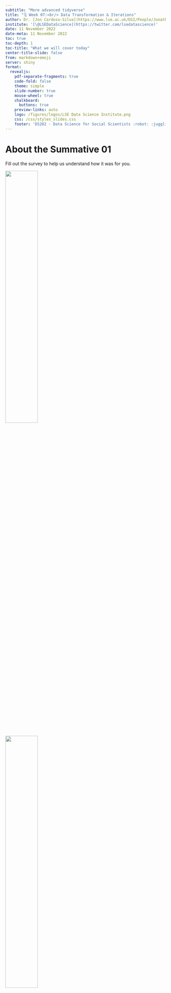 ---
subtitle: "More advanced tidyverse"
title: "🗓️ Week 07:<br/> Data Transformation & Iterations"
author: Dr. [Jon Cardoso-Silva](https://www.lse.ac.uk/DSI/People/Jonathan-Cardoso-Silva)
institute: '[\@LSEDataScience](https://twitter.com/lsedatascience)'
date: 11 November 2022
date-meta: 11 November 2022
toc: true
toc-depth: 1
toc-title: "What we will cover today"
center-title-slide: false
from: markdown+emoji
server: shiny
format:
  revealjs: 
    pdf-separate-fragments: true
    code-fold: false
    theme: simple
    slide-number: true
    mouse-wheel: true
    chalkboard: 
      buttons: true
    preview-links: auto
    logo: /figures/logos/LSE Data Science Institute.png
    css: /css/styles_slides.css
    footer: 'DS202 - Data Science for Social Scientists :robot: :juggling_person:'
---

# About the Summative 01

Fill out the survey to help us understand how it was for you.

![](/figures/generic/dalee_elephant_classroom_v2.png){.absolute width="45%" }

![](/figures/generic/QRCode%20for%20DS202%20(2022MT).png){.absolute width="45%" right="0%"}


::: footer
[Image created with the [DALL·E](https://openai.com/blog/dall-e/) algorithm using the prompt: *'a huge elephant seated in a large auditorium'*
:::

## The rationale

Our expectations for this problem set:

::: incremental

- we knew it would require somewhat considerable time effort
- encourage people to collaborate and work together
- put what you learned from the R pre-sessionals to practice
- we wanted to allow for some freedom

:::

## The R pre-sessional course

![](/figures/generic/pressessional_R.png){.absolute width="70%"}

## Our blind spots {.smaller}

What we could have done better:

::: incremental
- we assumed the pre-sessional chapter above would have prepared you even for the challenging questions
   - data types & data frames
   - `if`-`else` statements
   - `for`-loops
   - creation of `functions`
   - vectorized functions like `apply()` and `sapply`
- we could have provided a **cheatsheet** for common `R` tasks
- we could have given better marking criteria for questions where more freedom was allowed

:::

## Next summative {.smaller}

Operational changes we plan to introduce:

::: incremental
- Less code writing and more code **reading**
- Reduce ambiguity. 
   - Where freedom/creativity is allowed, explain if and how this is rewarded
- Elements of randomness. Each student will be assigned a unique combination of:
   - **selected variables** and 
   - **selected metrics** to consider
:::

## Next summative {.smaller}

**Topics of Summative W08-W10:**

- Regression & Classification
- Decision Tree
- Support Vector Machine
- k-fold Cross-Validation

# Tidyverse tutorial

- live demos
- if studying from the slides, you will have to watch the lecture recording.

## Explore {.smaller}

Let's explore together using content from two sources:

::: columns
::: {.column style="width: 44%;margin-right:0.5%;padding:1%;"}
#### R for Data Science Book

![](/figures/generic/RforDS.jpg){.absolute width="20%"}



:::


::: {.column style="width: 44%;margin-right:0.5%;padding:1%;font-size:0.9em;"}
#### Tidy Data Tutor

![](/figures/generic/data_transformation.png){.absolute width="50%" left="47%"}

:::

:::

::: aside
Links:

- [R for Data Science](https://r4ds.had.co.nz/index.html)
- [Tidy Data Tutor](https://tidydatatutor.com/vis.html)

:::

# What's Next

After our 10-min break ☕:

- Unsupervised Learning
- The k-means algorithm
